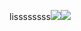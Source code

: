 lissssssss![](images/%F0%9F%8D%84%202023-01-01%2022.05.17.jpeg)![](images/%F0%9F%8D%84%202023-01-01%2022.05.15.jpeg)
